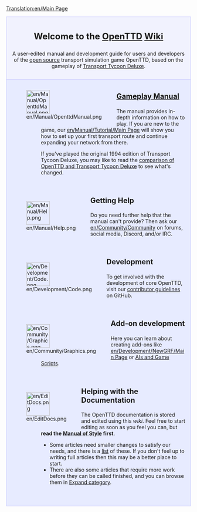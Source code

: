 [[Translation:en/Main Page]]

<div style="background-color: #f1f2fe; border: 1px solid #c7c8fe; margin: 0; padding: 1em 1em 1em 1em; text-align:center">
<div style="font-size:1.7em; font-weight:bold">Welcome to the <span class="plainlinks">[https://www.openttd.org/ OpenTTD]</span> [https://www.wikipedia.org/wiki/Wiki Wiki]</div>
A user-edited manual and development guide for users and developers of the [https://www.opensource.org/ open source] transport simulation game OpenTTD, based on the gameplay of [https://en.wikipedia.org/wiki/Transport_Tycoon Transport Tycoon Deluxe].
</div>

<div style="background-color: #E7EBFF; border: 1px solid #c7c8fe; border-top:none; padding: 1em 1em 0em 1em; margin-bottom:2em">
<div style="float:left">[[File:en/Manual/OpenttdManual.png|64px]]</div>
<div style="margin-left:80px; margin-bottom:4em">
<div style="font-size:1.4em; font-weight:bold">[[en/Manual/Main Page|Gameplay Manual]]</div>
The manual provides in-depth information on how to play.  If you are new to the game, our [[en/Manual/Tutorial/Main Page]] will show you how to set up your first transport route and continue expanding your network from there. 

If you've played the original 1994 edition of Transport Tycoon Deluxe, you may like to read the [[en/Archive/OpenTTD/Changes from TTD|comparison of OpenTTD and Transport Tycoon Deluxe]] to see what's changed.
</div>

<div style="float:left">[[File:en/Manual/Help.png|64px]]</div>
<div style="margin-left:80px; margin-bottom:4em">
<div style="font-size:1.4em; font-weight:bold">Getting Help</div>
Do you need further help that the manual can't provide? Then ask our [[en/Community/Community]] on forums, social media, Discord, and/or IRC.
</div>

<div style="float:left">[[File:en/Development/Code.png|64px]]</div>
<div style="margin-left:80px; margin-bottom:4em">
<div style="font-size:1.4em; font-weight:bold">Development</div>
To get involved with the development of core OpenTTD, visit our [https://github.com/OpenTTD/OpenTTD/blob/master/CONTRIBUTING.md contributor guidelines] on GitHub.
</div>

<div style="float:left">[[File:en/Community/Graphics.png|64px]]</div>
<div style="margin-left:80px; margin-bottom:4em">
<div style="font-size:1.4em; font-weight:bold">Add-on development</div>
Here you can learn about creating add-ons like [[en/Development/NewGRF/Main Page]] or [[en/Development/Script/Main Page|AIs and Game Scripts]].
</div>

<div style="float:left">[[File:en/EditDocs.png|64px]]</div>
<div style="margin-left:80px; margin-bottom:4em">
<div style="font-size:1.4em; font-weight:bold">Helping with the Documentation</div>
The OpenTTD documentation is stored and edited using this <em>wiki</em>. Feel free to start editing as soon as you feel you can, but '''read the [[en/Wiki/Manual of Style|Manual of Style]] first'''.  
* Some articles need smaller changes to satisfy our needs, and there is a [[:Category:en/To do|list]] of these.  If you don't feel up to writing full articles then this may be a better place to start. 
* There are also some articles that require more work before they can be called finished, and you can browse them in [[:Category:en/Articles to be expanded|Expand category]]. 
</div>

</div>
